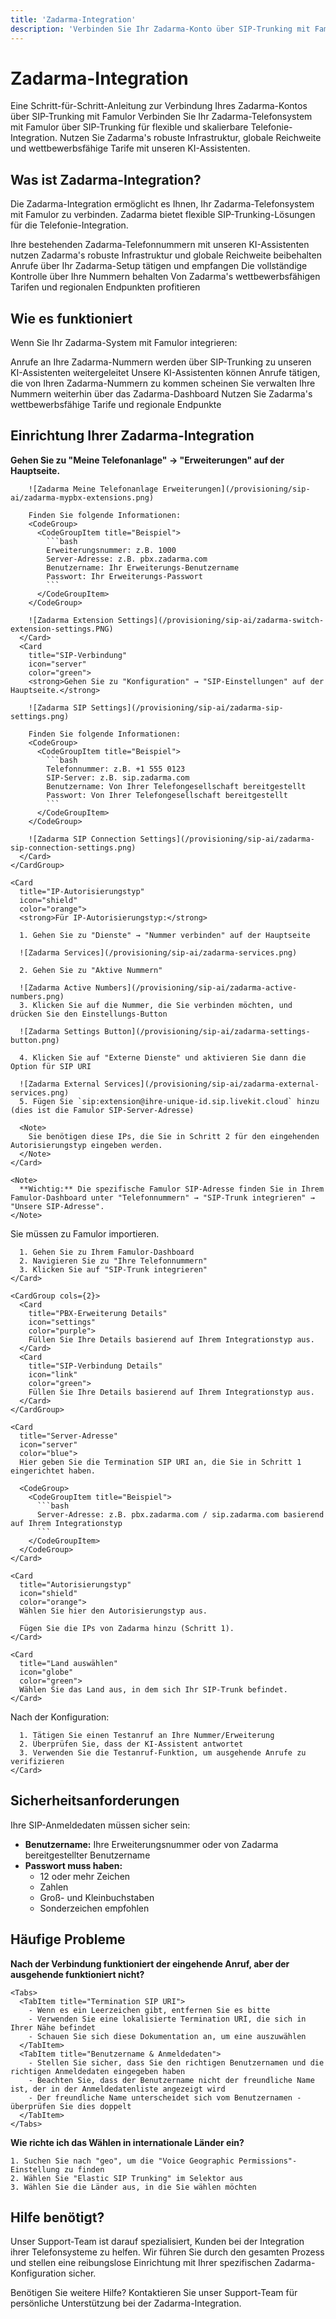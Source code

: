 ```yaml
---
title: 'Zadarma-Integration'
description: 'Verbinden Sie Ihr Zadarma-Konto über SIP-Trunking mit Famulor'
---
```


# Zadarma-Integration

<Note>
  Eine Schritt-für-Schritt-Anleitung zur Verbindung Ihres Zadarma-Kontos über SIP-Trunking mit Famulor
</Note>

<CardGroup cols={2}>
  <Card
    title="Was ist Zadarma-Integration?"
    icon="phone-volume"
    color="blue">
    Verbinden Sie Ihr Zadarma-Telefonsystem mit Famulor über SIP-Trunking für flexible und skalierbare Telefonie-Integration.
  </Card>
  <Card
    title="Vorteile"
    icon="star"
    color="green">
    Nutzen Sie Zadarma's robuste Infrastruktur, globale Reichweite und wettbewerbsfähige Tarife mit unseren KI-Assistenten.
  </Card>
</CardGroup>

## Was ist Zadarma-Integration?

Die Zadarma-Integration ermöglicht es Ihnen, Ihr Zadarma-Telefonsystem mit Famulor zu verbinden. Zadarma bietet flexible SIP-Trunking-Lösungen für die Telefonie-Integration.

<Steps>
  <Step title="Bestehende Nummern nutzen">
    Ihre bestehenden Zadarma-Telefonnummern mit unseren KI-Assistenten nutzen
  </Step>
  <Step title="Infrastruktur beibehalten">
    Zadarma's robuste Infrastruktur und globale Reichweite beibehalten
  </Step>
  <Step title="Anrufe verwalten">
    Anrufe über Ihr Zadarma-Setup tätigen und empfangen
  </Step>
  <Step title="Kontrolle behalten">
    Die vollständige Kontrolle über Ihre Nummern behalten
  </Step>
  <Step title="Kosten sparen">
    Von Zadarma's wettbewerbsfähigen Tarifen und regionalen Endpunkten profitieren
  </Step>
</Steps>

## Wie es funktioniert

Wenn Sie Ihr Zadarma-System mit Famulor integrieren:

<CardGroup cols={2}>
  <Card
    title="Eingehende Anrufe"
    icon="phone-incoming"
    color="green">
    Anrufe an Ihre Zadarma-Nummern werden über SIP-Trunking zu unseren KI-Assistenten weitergeleitet
  </Card>
  <Card
    title="Ausgehende Anrufe"
    icon="phone-outgoing"
    color="blue">
    Unsere KI-Assistenten können Anrufe tätigen, die von Ihren Zadarma-Nummern zu kommen scheinen
  </Card>
  <Card
    title="Verwaltung"
    icon="settings"
    color="purple">
    Sie verwalten Ihre Nummern weiterhin über das Zadarma-Dashboard
  </Card>
  <Card
    title="Kosteneffizienz"
    icon="dollar-sign"
    color="orange">
    Nutzen Sie Zadarma's wettbewerbsfähige Tarife und regionale Endpunkte
  </Card>
</CardGroup>

## Einrichtung Ihrer Zadarma-Integration

<Steps>
  <Step title="Informationen sammeln">
    <CardGroup cols={2}>
      <Card
        title="PBX-Erweiterung"
        icon="phone"
        color="blue">
        <strong>Gehen Sie zu "Meine Telefonanlage" → "Erweiterungen" auf der Hauptseite.</strong>
        
        ![Zadarma Meine Telefonanlage Erweiterungen](/provisioning/sip-ai/zadarma-mypbx-extensions.png)
        
        Finden Sie folgende Informationen:
        <CodeGroup>
          <CodeGroupItem title="Beispiel">
            ```bash
            Erweiterungsnummer: z.B. 1000
            Server-Adresse: z.B. pbx.zadarma.com
            Benutzername: Ihr Erweiterungs-Benutzername
            Passwort: Ihr Erweiterungs-Passwort
            ```
          </CodeGroupItem>
        </CodeGroup>
        
        ![Zadarma Extension Settings](/provisioning/sip-ai/zadarma-switch-extension-settings.PNG)
      </Card>
      <Card
        title="SIP-Verbindung"
        icon="server"
        color="green">
        <strong>Gehen Sie zu "Konfiguration" → "SIP-Einstellungen" auf der Hauptseite.</strong>
        
        ![Zadarma SIP Settings](/provisioning/sip-ai/zadarma-sip-settings.png)
        
        Finden Sie folgende Informationen:
        <CodeGroup>
          <CodeGroupItem title="Beispiel">
            ```bash
            Telefonnummer: z.B. +1 555 0123
            SIP-Server: z.B. sip.zadarma.com
            Benutzername: Von Ihrer Telefongesellschaft bereitgestellt
            Passwort: Von Ihrer Telefongesellschaft bereitgestellt
            ```
          </CodeGroupItem>
        </CodeGroup>
        
        ![Zadarma SIP Connection Settings](/provisioning/sip-ai/zadarma-sip-connection-settings.png)
      </Card>
    </CardGroup>
    
    <Card
      title="IP-Autorisierungstyp"
      icon="shield"
      color="orange">
      <strong>Für IP-Autorisierungstyp:</strong>
      
      1. Gehen Sie zu "Dienste" → "Nummer verbinden" auf der Hauptseite
      
      ![Zadarma Services](/provisioning/sip-ai/zadarma-services.png)
      
      2. Gehen Sie zu "Aktive Nummern"
      
      ![Zadarma Active Numbers](/provisioning/sip-ai/zadarma-active-numbers.png)
      3. Klicken Sie auf die Nummer, die Sie verbinden möchten, und drücken Sie den Einstellungs-Button
      
      ![Zadarma Settings Button](/provisioning/sip-ai/zadarma-settings-button.png)
      
      4. Klicken Sie auf "Externe Dienste" und aktivieren Sie dann die Option für SIP URI
      
      ![Zadarma External Services](/provisioning/sip-ai/zadarma-external-services.png)
      5. Fügen Sie `sip:extension@ihre-unique-id.sip.livekit.cloud` hinzu (dies ist die Famulor SIP-Server-Adresse)
      
      <Note>
        Sie benötigen diese IPs, die Sie in Schritt 2 für den eingehenden Autorisierungstyp eingeben werden.
      </Note>
    </Card>
    
    <Note>
      **Wichtig:** Die spezifische Famulor SIP-Adresse finden Sie in Ihrem Famulor-Dashboard unter "Telefonnummern" → "SIP-Trunk integrieren" → "Unsere SIP-Adresse".
    </Note>
  </Step>
  
  <Step title="Nummern zu Famulor importieren">
    <Card
      title="Import-Prozess"
      icon="download"
      color="blue">
      Sie müssen zu Famulor importieren.
      
      1. Gehen Sie zu Ihrem Famulor-Dashboard
      2. Navigieren Sie zu "Ihre Telefonnummern"
      3. Klicken Sie auf "SIP-Trunk integrieren"
    </Card>
    
    <CardGroup cols={2}>
      <Card
        title="PBX-Erweiterung Details"
        icon="settings"
        color="purple">
        Füllen Sie Ihre Details basierend auf Ihrem Integrationstyp aus.
      </Card>
      <Card
        title="SIP-Verbindung Details"
        icon="link"
        color="green">
        Füllen Sie Ihre Details basierend auf Ihrem Integrationstyp aus.
      </Card>
    </CardGroup>
    
    <Card
      title="Server-Adresse"
      icon="server"
      color="blue">
      Hier geben Sie die Termination SIP URI an, die Sie in Schritt 1 eingerichtet haben.
      
      <CodeGroup>
        <CodeGroupItem title="Beispiel">
          ```bash
          Server-Adresse: z.B. pbx.zadarma.com / sip.zadarma.com basierend auf Ihrem Integrationstyp
          ```
        </CodeGroupItem>
      </CodeGroup>
    </Card>
    
    <Card
      title="Autorisierungstyp"
      icon="shield"
      color="orange">
      Wählen Sie hier den Autorisierungstyp aus.
      
      Fügen Sie die IPs von Zadarma hinzu (Schritt 1).
    </Card>
    
    <Card
      title="Land auswählen"
      icon="globe"
      color="green">
      Wählen Sie das Land aus, in dem sich Ihr SIP-Trunk befindet.
    </Card>
  </Step>
  
  <Step title="Einrichtung verifizieren">
    <Card
      title="Verifikationsschritte"
      icon="check-circle"
      color="green">
      Nach der Konfiguration:
      
      1. Tätigen Sie einen Testanruf an Ihre Nummer/Erweiterung
      2. Überprüfen Sie, dass der KI-Assistent antwortet
      3. Verwenden Sie die Testanruf-Funktion, um ausgehende Anrufe zu verifizieren
    </Card>
  </Step>
</Steps>

## Sicherheitsanforderungen

<Card
  title="SIP-Anmeldedaten Sicherheit"
  icon="shield"
  color="red">
  Ihre SIP-Anmeldedaten müssen sicher sein:
  
  - **Benutzername:** Ihre Erweiterungsnummer oder von Zadarma bereitgestellter Benutzername
  - **Passwort muss haben:**
    - 12 oder mehr Zeichen
    - Zahlen
    - Groß- und Kleinbuchstaben
    - Sonderzeichen empfohlen
</Card>

## Häufige Probleme

<CardGroup cols={2}>
  <Card
    title="Ausgehende Anrufe funktionieren nicht"
    icon="phone-x"
    color="red">
    <strong>Nach der Verbindung funktioniert der eingehende Anruf, aber der ausgehende funktioniert nicht?</strong>
    
    <Tabs>
      <TabItem title="Termination SIP URI">
        - Wenn es ein Leerzeichen gibt, entfernen Sie es bitte
        - Verwenden Sie eine lokalisierte Termination URI, die sich in Ihrer Nähe befindet
        - Schauen Sie sich diese Dokumentation an, um eine auszuwählen
      </TabItem>
      <TabItem title="Benutzername & Anmeldedaten">
        - Stellen Sie sicher, dass Sie den richtigen Benutzernamen und die richtigen Anmeldedaten eingegeben haben
        - Beachten Sie, dass der Benutzername nicht der freundliche Name ist, der in der Anmeldedatenliste angezeigt wird
        - Der freundliche Name unterscheidet sich vom Benutzernamen - überprüfen Sie dies doppelt
      </TabItem>
    </Tabs>
  </Card>
  
  <Card
    title="Internationale Länder einrichten"
    icon="globe"
    color="blue">
    <strong>Wie richte ich das Wählen in internationale Länder ein?</strong>
    
    1. Suchen Sie nach "geo", um die "Voice Geographic Permissions"-Einstellung zu finden
    2. Wählen Sie "Elastic SIP Trunking" im Selektor aus
    3. Wählen Sie die Länder aus, in die Sie wählen möchten
  </Card>
</CardGroup>

## Hilfe benötigt?

<Tip>
  Unser Support-Team ist darauf spezialisiert, Kunden bei der Integration ihrer Telefonsysteme zu helfen. Wir führen Sie durch den gesamten Prozess und stellen eine reibungslose Einrichtung mit Ihrer spezifischen Zadarma-Konfiguration sicher.
</Tip>

<Card
  title="Support kontaktieren"
  icon="headphones"
  color="blue"
  href="https://famulor.de/support">
  Benötigen Sie weitere Hilfe? Kontaktieren Sie unser Support-Team für persönliche Unterstützung bei der Zadarma-Integration.
</Card>
